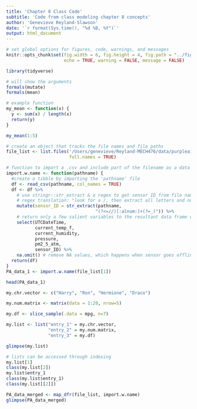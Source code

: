 ```yaml
---
title: 'Chapter 8 Class Code'
subtitle: 'Code from class modeling chapter 8 concepts' 
author: 'Genevieve Reyland-Slawson'
date: '`r format(Sys.time(), "%d %B, %Y")`'
output: html_document
---
```


```r
# set global options for figures, code, warnings, and messages
knitr::opts_chunk$set(fig.width = 6, fig.height = 4, fig.path = "../figs/",
                      echo = TRUE, warning = FALSE, message = FALSE)
```

``` r
library(tidyverse)
```

``` r
# will show the arguments
formals(mutate)
formals(mean)

# example function
my_mean <- function(x) {
  y <- sum(x) / length(x)
  return(y)
}

my_mean(1:5)
```

``` r
# create an object that tracks the file names and file paths
file_list <- list.files('/Users/genevieve/Reyland-MECH476/data/purpleair/',
                        full.names = TRUE)

# function to import a .csv and include part of the filename as a data column
import.w.name <- function(pathname) {
  #create a tibble by importing the 'pathname' file
  df <- read_csv(pathname, col_names = TRUE)
  df <- df %>%
    # use stringr::str_extract & a regex to get sensor ID from file name
    # regex translation: "look for a /, then extract all letters and numbers that follow until _"
    mutate(sensor_ID = str_extract(pathname, 
                                  "(?<=//)[:alnum:]+(?=_)")) %>%
    # return only a few salient variables to the resultant data frame using dplyr::select
    select(UTCDateTime, 
           current_temp_f, 
           current_humidity, 
           pressure,
           pm2_5_atm,
           sensor_ID) %>%
    na.omit() # remove NA values, which happens when sensor goes offline
  return(df)
}
PA_data_1 <- import.w.name(file_list[1])

head(PA_data_1)
```

``` r
my.chr.vector <- c("Harry", "Ron", "Hermione", "Draco")

my.num.matrix <- matrix(data = 1:20, nrow=5)

my.df <- slice_sample(.data = mpg, n=7)

my.list <- list("entry_1" = my.chr.vector, 
                "entry_2" = my.num.matrix, 
                "entry_3" = my.df)

glimpse(my.list)

# lists can be accessed through indexing 
my.list[1]
class(my.list[2])
my.list$entry_1
class(my.list$entry_1)
class(my.list[[2]])
```

``` r
PA_data_merged <- map_dfr(file_list, import.w.name)
glimpse(PA_data_merged)
```